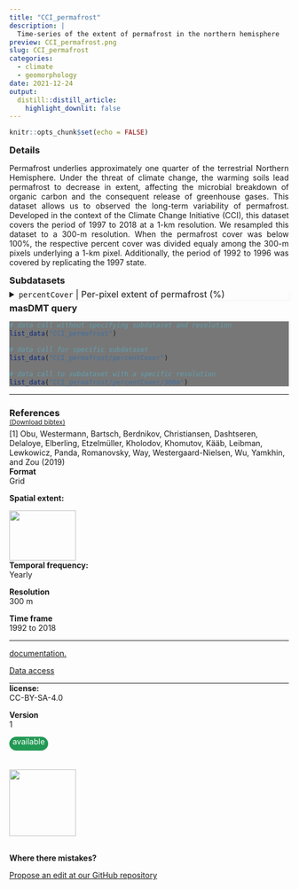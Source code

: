 ```yaml
---
title: "CCI_permafrost"
description: |
  Time-series of the extent of permafrost in the northern hemisphere
preview: CCI_permafrost.png
slug: CCI_permafrost
categories:
  - climate
  - geomorphology
date: 2021-12-24
output:
  distill::distill_article:
    highlight_downlit: false
---
```

  
```r
knitr::opts_chunk$set(echo = FALSE)
```

<div style="width=80%;margin-top:0;margin-bottom:0;">
<h3 style="margin-top:5;margin-bottom:5;">Details</h3>
<p align="justify">
Permafrost underlies approximately one quarter of the terrestrial Northern Hemisphere. Under the threat of climate change, the warming soils lead permafrost to decrease in extent, affecting the microbial breakdown of organic carbon and the consequent release of greenhouse gases. This dataset allows us to observed the long-term variability of permafrost. Developed in the context of the Climate Change Initiative (CCI), this dataset covers the period of 1997 to 2018 at a 1-km resolution. We resampled this dataset to a 300-m resolution. When the permafrost cover was below 100%, the respective percent cover was divided equaly among the 300-m pixels underlying a 1-km pixel. Additionally, the period of 1992 to 1996 was covered by replicating the 1997 state.
</p>

<h3 style="margin-top:5;margin-bottom:5;">Subdatasets</h3>
<details style='cursor:pointer;border: none;box-shadow: 3px 3px 4px #f8f8f8;'>
<summary style="font-size: 16px;">`percentCover` | Per-pixel extent of permafrost (%)</summary>
|content|description|
|-------|-----------|
|value_range|0...100|
</details>
<h3 style="margin-top:5;margin-bottom:5;">masDMT query</h3>
<div style="width=80%;margin-top:5;margin-bottom:5;background-color:#777777;">
```r
# data call without specifying subdataset and resolution
list_data("CCI_permafrost")

# data call for specific subdataset 
list_data("CCI_permafrost/percentCover")

# data call to subdataset with a specific resolution
list_data("CCI_permafrost/percentCover/300m")
```
</div>
<hr style="margin-top:0;margin-bottom:0;">
<h3 style="margin-bottom:0;">References</h3>
<p style='margin-top:0;margin-bottom:5;'><a href='https://github.com/macroecology-society/data-catalog/tree/main/_posts/CCI_permafrost/CCI_permafrost.bib download=CCI_permafrost/CCI_permafrost.bibtex'><small>(Download bibtex)</small></a></p>
[1] Obu, Westermann, Bartsch, Berdnikov, Christiansen, Dashtseren, Delaloye, Elberling, Etzelmüller, Kholodov, Khomutov, Kääb, Leibman, Lewkowicz, Panda, Romanovsky, Way, Westergaard-Nielsen, Wu, Yamkhin, and Zou (2019)
</div>

<aside>
<p style="margin-top:0;margin-bottom:0;">**Format**</p>
<p style="margin-top:0;">Grid</p>
<p style="margin-top:0;">**Spatial extent:**</p>
<img src="CCI_permafrost_extent.png" width=120, height=90>
<p style="margin-top:0;margin-bottom:0;">**Temporal frequency:**</p>
<p style="margin-top:0;">Yearly</p>
<p style="margin-top:0;margin-bottom:0;">**Resolution**</p>
<p style="margin-top:0;">300 m</p>
<p style="margin-top:0;margin-bottom:0;">**Time frame**</p>
<p style="margin-top:0;">1992 to 2018</p>
<hr style="margin-top:0;margin-bottom:0;">
<p><p style='margin-top:0;margin-bottom:0;'><a style='margin:0;padding:0;' href='https://climate.esa.int/en/projects/permafrost/key-documents/'>documentation.</a></p></p>
<p><p style='margin-top:0;margin-bottom:0;'><a style='margin:0;padding:0;' href='https://climate.esa.int/en/projects/permafrost/data/'>Data access</a></p></p>
<hr style="margin-top:0;margin-bottom:0;">
<p style="margin-top:0;margin-bottom:0;">**license:**</p>
<p style="margin-top:0;">CC-BY-SA-4.0</p>
<p style="margin-top:0;margin-bottom:0;">**Version**</p>
<p style="margin-top:0;">1</p>
<p style="margin-top:0;margin-bottom:0;border-radius:15px;vertical-align:middle;text-align:center;background:#229954;color:#ffffff;height:25px;width:70px;">available</p>
<br>
<br>
<img src="https://raw.githubusercontent.com/macroecology-society/masDMT/master/docs/sidebar_credits.png" width="120;">
<br>
<br>
<p style="margin-bottom:0;padding:0;">**Where there  mistakes?**</p>
<p><a href='https://github.com/macroecology-society/data-catalog/tree/main/_posts/CCI_permafrost/CCI_permafrost.yml'>Propose an edit at our GitHub repository</a></p>
</aside>
